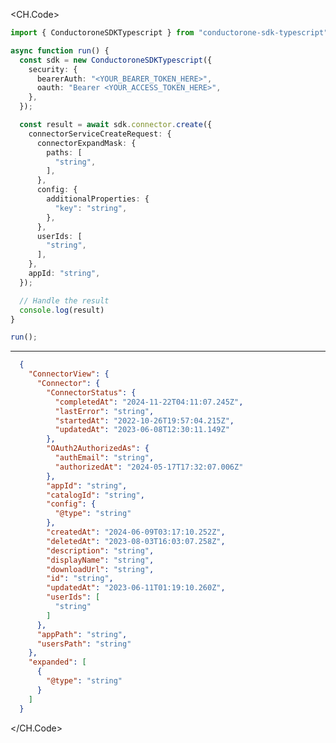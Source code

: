 
<CH.Code>
```typescript Create.ts
import { ConductoroneSDKTypescript } from "conductorone-sdk-typescript";

async function run() {
  const sdk = new ConductoroneSDKTypescript({
    security: {
      bearerAuth: "<YOUR_BEARER_TOKEN_HERE>",
      oauth: "Bearer <YOUR_ACCESS_TOKEN_HERE>",
    },
  });

  const result = await sdk.connector.create({
    connectorServiceCreateRequest: {
      connectorExpandMask: {
        paths: [
          "string",
        ],
      },
      config: {
        additionalProperties: {
          "key": "string",
        },
      },
      userIds: [
        "string",
      ],
    },
    appId: "string",
  });

  // Handle the result
  console.log(result)
}

run();
```
---

```json Example Response
  {
    "ConnectorView": {
      "Connector": {
        "ConnectorStatus": {
          "completedAt": "2024-11-22T04:11:07.245Z",
          "lastError": "string",
          "startedAt": "2022-10-26T19:57:04.215Z",
          "updatedAt": "2023-06-08T12:30:11.149Z"
        },
        "OAuth2AuthorizedAs": {
          "authEmail": "string",
          "authorizedAt": "2024-05-17T17:32:07.006Z"
        },
        "appId": "string",
        "catalogId": "string",
        "config": {
          "@type": "string"
        },
        "createdAt": "2024-06-09T03:17:10.252Z",
        "deletedAt": "2023-08-03T16:03:07.258Z",
        "description": "string",
        "displayName": "string",
        "downloadUrl": "string",
        "id": "string",
        "updatedAt": "2023-06-11T01:19:10.260Z",
        "userIds": [
          "string"
        ]
      },
      "appPath": "string",
      "usersPath": "string"
    },
    "expanded": [
      {
        "@type": "string"
      }
    ]
  }
```
</CH.Code>
